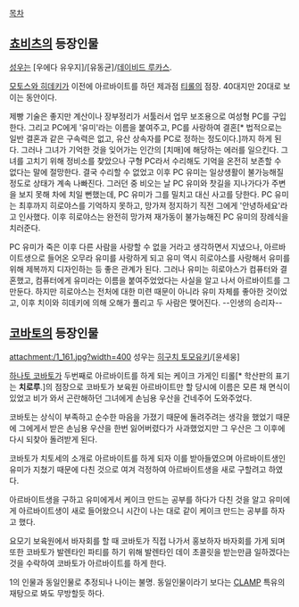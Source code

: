 [[목차]]

== [[쵸비츠]]의 등장인물 ==
[[성우]]는 [우에다 유우지]/[유동균]/[[스티브 블럼|데이비드 루카스]].

[[모토스와 히데키]]가 이전에 아르바이트를 하던 제과점 [[티롤]]의 점장. 40대지만 20대로 보이는 동안이다.

제빵 기술은 좋지만 계산이나 장부정리가 서툴러서 업무 보조용으로 여성형 PC를 구입한다. 그리고 PC에게 '유미'라는 이름을 붙여주고, PC를 사랑하여 결혼[* 법적으로는 일반 결혼과 같은 구속력은 없고, 유산 상속자를 PC로 정하는 정도이다.]까지 하게 된다. 그러나 그녀가 기억한 것을 잊어가는 인간의 [치매]에 해당하는 에러를 일으킨다. 그녀를 고치기 위해 정비소를 찾았으나 구형 PC라서 수리해도 기억을 온전히 보존할 수 없다는 말에 절망한다. 결국 수리할 수 없었고 이후 PC 유미는 일상생활이 불가능해질 정도로 상태가 계속 나빠진다. 그러던 중 비오는 날 PC 유미와 찻길을 지나가다가 주변을 보지 못해 차에 치일 뻔했는데, PC 유미가 그를 밀치고 대신 사고를 당한다. PC 유미는 최후까지 히로야스를 기억하지 못하고, 망가져 정지하기 직전 그에게 '안녕하세요'라고 인사했다. 이후 히로야스는 완전히 망가져 재가동이 불가능해진 PC 유미의 장례식을 치러준다.   

PC 유미가 죽은 이후 다른 사람을 사랑할 수 없을 거라고 생각하면서 지냈으나, 아르바이트생으로 들어온 오무라 유미를 사랑하게 되고 유미 역시 히로야스를 사랑해서 유미를 위해 제복까지 디자인하는 등 좋은 관계가 된다. 그러나 유미는 히로야스가 컴퓨터와 결혼했고, 컴퓨터에게 유미라는 이름을 붙여주었었다는 사실을 알고 나서 아르바이트를 그만둔다. 하지만 히로야스는 전처에 대한 미련 때문이 아니라 유미 자체를 좋아한 것이었고, 이후 치이와 히데키에 의해 오해가 풀리고 두 사람은 맺어진다. --인생의 승리자--      
== [[코바토]]의 등장인물 ==
attachment:/1_161.jpg?width=400
성우는 [[히구치 토모유키]]/[윤세웅]

[[하나토 코바토]]가 두번째로 아르바이트를 하게 되는 케이크 가게인 티롤[* 학산판의 표기는 '''치로루'''.]의 점장으로 코바토가 보육원 아르바이트만 할 당시에 이름은 모른 채 면식이 있었고 비가 와서 곤란해하던 그녀에게 손님용 우산을 건네주어 도와주었다.

코바토는 상식이 부족하고 순수한 마음을 가졌기 때문에 돌려주려는 생각을 했었기 때문에 그에게서 받은 손님용 우산을 한번 잃어버렸다가 사과했었지만 그 우산은 그 이후에 다시 되찾아 돌려받게 된다.

코바토가 치토세의 소개로 아르바이트를 하게 되자 이를 받아들였으며 아르바이트생인 유미가 지쳤기 때문에 다친 것으로 여겨 걱정하여 아르바이트생을 새로 구할려고 하였다.

아르바이트생을 구하고 유미에게서 케이크 만드는 공부를 하다가 다친 것을 알고 유미에게 아르바이트생이 새로 들어왔으니 시간이 나는 대로 같이 케이크 만드는 공부를 하자고 했다.

요모기 보육원에서 바자회를 할 때 코바토가 직접 나가서 홍보하자 바자회를 가게 되며 또한 코바토가 발렌타인 파티를 하기 위해 발렌타인 데이 초콜릿을 받는만큼 일하겠다는 것을 수락하여 코바토가 아르바이트를 하게 한다.

1의 인물과 동일인물로 추정되나 나이는 불명. 동일인물이라기 보다는 [[CLAMP]] 특유의 재탕으로 봐도 무방할듯 하다.
